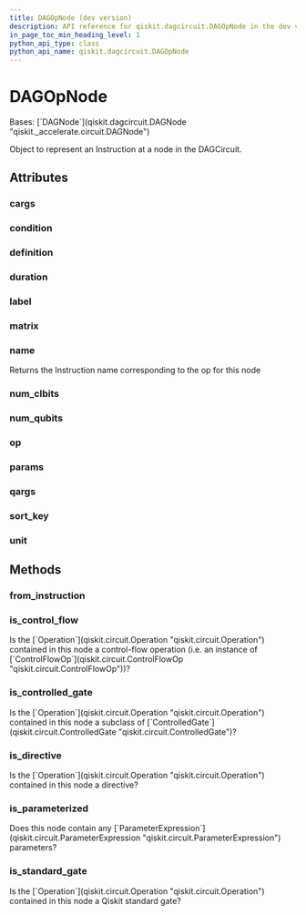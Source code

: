 ```yaml
---
title: DAGOpNode (dev version)
description: API reference for qiskit.dagcircuit.DAGOpNode in the dev version of qiskit
in_page_toc_min_heading_level: 1
python_api_type: class
python_api_name: qiskit.dagcircuit.DAGOpNode
---
```


# DAGOpNode

<Class id="qiskit.dagcircuit.DAGOpNode" isDedicatedPage={true} signature="qiskit.dagcircuit.DAGOpNode(op, qargs=None, cargs=None, *, dag=None)" modifiers="class">
  Bases: [`DAGNode`](qiskit.dagcircuit.DAGNode "qiskit._accelerate.circuit.DAGNode")

  Object to represent an Instruction at a node in the DAGCircuit.

  ## Attributes

  ### cargs

  <Attribute id="qiskit.dagcircuit.DAGOpNode.cargs" />

  ### condition

  <Attribute id="qiskit.dagcircuit.DAGOpNode.condition" />

  ### definition

  <Attribute id="qiskit.dagcircuit.DAGOpNode.definition" />

  ### duration

  <Attribute id="qiskit.dagcircuit.DAGOpNode.duration" />

  ### label

  <Attribute id="qiskit.dagcircuit.DAGOpNode.label" />

  ### matrix

  <Attribute id="qiskit.dagcircuit.DAGOpNode.matrix" />

  ### name

  <Attribute id="qiskit.dagcircuit.DAGOpNode.name">
    Returns the Instruction name corresponding to the op for this node
  </Attribute>

  ### num\_clbits

  <Attribute id="qiskit.dagcircuit.DAGOpNode.num_clbits" />

  ### num\_qubits

  <Attribute id="qiskit.dagcircuit.DAGOpNode.num_qubits" />

  ### op

  <Attribute id="qiskit.dagcircuit.DAGOpNode.op" />

  ### params

  <Attribute id="qiskit.dagcircuit.DAGOpNode.params" />

  ### qargs

  <Attribute id="qiskit.dagcircuit.DAGOpNode.qargs" />

  ### sort\_key

  <Attribute id="qiskit.dagcircuit.DAGOpNode.sort_key" />

  ### unit

  <Attribute id="qiskit.dagcircuit.DAGOpNode.unit" />

  ## Methods

  ### from\_instruction

  <Function id="qiskit.dagcircuit.DAGOpNode.from_instruction" signature="from_instruction(instruction, /, *, deepcopy=False)" modifiers="static" />

  ### is\_control\_flow

  <Function id="qiskit.dagcircuit.DAGOpNode.is_control_flow" signature="is_control_flow()">
    Is the [`Operation`](qiskit.circuit.Operation "qiskit.circuit.Operation") contained in this node a control-flow operation (i.e. an instance of [`ControlFlowOp`](qiskit.circuit.ControlFlowOp "qiskit.circuit.ControlFlowOp"))?
  </Function>

  ### is\_controlled\_gate

  <Function id="qiskit.dagcircuit.DAGOpNode.is_controlled_gate" signature="is_controlled_gate()">
    Is the [`Operation`](qiskit.circuit.Operation "qiskit.circuit.Operation") contained in this node a subclass of [`ControlledGate`](qiskit.circuit.ControlledGate "qiskit.circuit.ControlledGate")?
  </Function>

  ### is\_directive

  <Function id="qiskit.dagcircuit.DAGOpNode.is_directive" signature="is_directive()">
    Is the [`Operation`](qiskit.circuit.Operation "qiskit.circuit.Operation") contained in this node a directive?
  </Function>

  ### is\_parameterized

  <Function id="qiskit.dagcircuit.DAGOpNode.is_parameterized" signature="is_parameterized()">
    Does this node contain any [`ParameterExpression`](qiskit.circuit.ParameterExpression "qiskit.circuit.ParameterExpression") parameters?
  </Function>

  ### is\_standard\_gate

  <Function id="qiskit.dagcircuit.DAGOpNode.is_standard_gate" signature="is_standard_gate()">
    Is the [`Operation`](qiskit.circuit.Operation "qiskit.circuit.Operation") contained in this node a Qiskit standard gate?
  </Function>
</Class>

